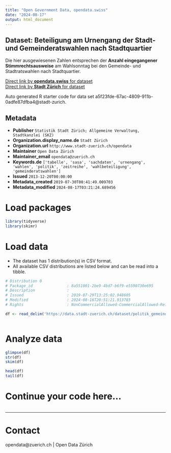 ```yaml
---
title: "Open Government Data, opendata.swiss"
date: "2024-08-17"
output: html_document
---
```


## Dataset: Beteiligung am Urnengang der Stadt- und Gemeinderatswahlen nach Stadtquartier


Die hier ausgewiesenen Zahlen entsprechen der **Anzahl eingegangener Stimmrechtsausweise** am Wahlsonntag bei den Gemeinde- und Stadtratswahlen nach Stadtquartier.


[Direct link by **opendata.swiss** for dataset](https://opendata.swiss/de/dataset/beteiligung-am-urnengang-der-stadt-und-gemeinderatswahlen-seit-2006-nachstadtquartier1)<br>
[Direct link by **Stadt Zürich** for dataset](https://data.stadt-zuerich.ch/dataset/politik_gemeinderatswahlen_btg_urnengang_quartier_od7005)

Auto generated R starter code for data set a5f23fde-67ac-4809-911b-0adfe87dfba4@stadt-zurich.

## Metadata

- **Publisher** `Statistik Stadt Zürich; Allgemeine Verwaltung, Stadtkanzlei (SKZ)`
- **Organization.display_name.de** `Stadt Zürich`
- **Organization.url** `http://www.stadt-zuerich.ch/opendata`
- **Maintainer** `Open Data Zürich`
- **Maintainer_email** `opendata@zuerich.ch`
- **Keywords.de** `['tabelle', 'sasa', 'sachdaten', 'urnengang', 'wahlen', 'politik', 'zeitreihe', 'wahlbeteiligung', 'gemeinderatswahlen']`
- **Issued** `2013-12-20T00:00:00`
- **Metadata_created** `2019-07-30T00:41:49.009703`
- **Metadata_modified** `2024-08-17T03:21:24.689456`


# Load packages

```r

library(tidyverse)
library(skimr)

```

# Load data

-   The dataset has 1 distribution(s) in CSV format.
-   All available CSV distributions are listed below and can be read into a tibble.

```r

# Distribution 0
# Package_id               : 8a551001-2be9-4bd7-b6f9-e5590730e695
# Description              : 
# Issued                   : 2019-07-29T13:25:02.948605
# Modified                 : 2024-08-16T20:51:21.913783
# Rights                   : NonCommercialAllowed-CommercialAllowed-ReferenceNotRequired

df <- read_delim('https://data.stadt-zuerich.ch/dataset/politik_gemeinderatswahlen_btg_urnengang_quartier_od7005/download/POL700OD7005.csv')



```

# Analyze data

```r

glimpse(df)
str(df)
skim(df)

head(df)
tail(df)

```

# Continue your code here...

```r

```

------------------------------------------------------------------------

# Contact

opendata@zuerich.ch | Open Data Zürich
